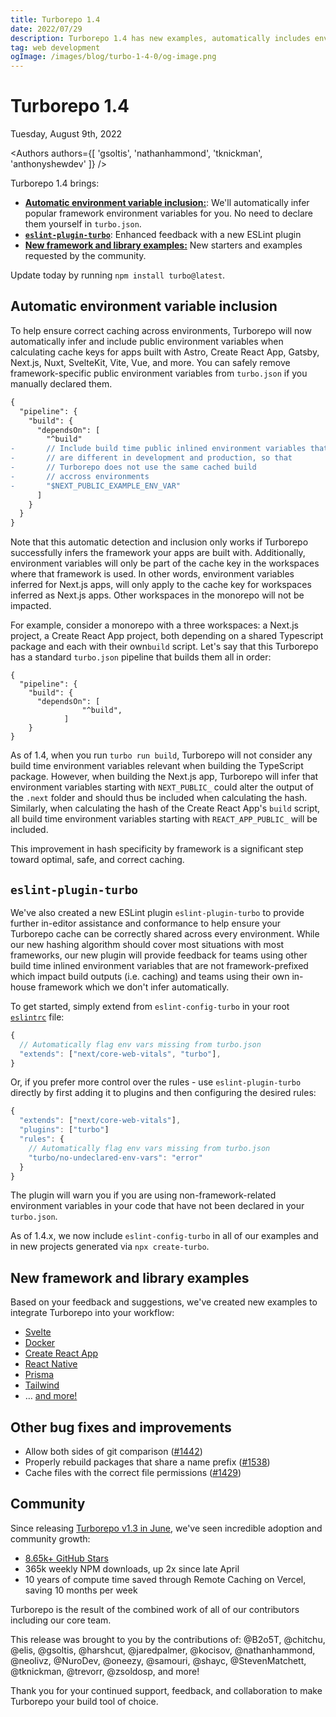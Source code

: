 ```yaml
---
title: Turborepo 1.4
date: 2022/07/29
description: Turborepo 1.4 has new examples, automatically includes environment variables, and more!
tag: web development
ogImage: /images/blog/turbo-1-4-0/og-image.png
---
```


# Turborepo 1.4


<div className="text-sm mt-2 text-center text-gray-500 dark:text-gray-400">Tuesday, August 9th, 2022</div>

<Authors authors={[ 'gsoltis', 'nathanhammond', 'tknickman', 'anthonyshewdev' ]} />

Turborepo 1.4 brings:

- [**Automatic environment variable inclusion:**](#automatic-environment-variable-inclusion): We'll automatically infer popular framework environment variables for you. No need to declare them yourself in `turbo.json`.
- [**`eslint-plugin-turbo`**](#eslint-plugin-turbo): Enhanced feedback with a new ESLint plugin
- [**New framework and library examples:**](#new-framework-and-library-examples) New starters and examples requested by the community.

Update today by running `npm install turbo@latest`.

## Automatic environment variable inclusion

To help ensure correct caching across environments, Turborepo will now automatically infer and include public environment variables when calculating cache keys for apps built with Astro, Create React App, Gatsby, Next.js, Nuxt, SvelteKit, Vite, Vue, and more. You can safely remove framework-specific public environment variables from `turbo.json` if you manually declared them.

```diff filename="turbo.json"
{
  "pipeline": {
    "build": {
      "dependsOn": [
        "^build"
-       // Include build time public inlined environment variables that
-       // are different in development and production, so that
-       // Turborepo does not use the same cached build
-       // accross environments
-       "$NEXT_PUBLIC_EXAMPLE_ENV_VAR"
      ]
    }
  }
}
```

Note that this automatic detection and inclusion only works if Turborepo successfully infers the framework your apps are built with. Additionally, environment variables will only be part of the cache key in the workspaces where that framework is used. In other words, environment variables inferred for Next.js apps, will only apply to the cache key for workspaces inferred as Next.js apps. Other workspaces in the monorepo will not be impacted.

For example, consider a monorepo with a three workspaces: a Next.js project, a Create React App project, both depending on a shared Typescript package and each with their own`build` script. Let's say that this Turborepo has a standard `turbo.json` pipeline that builds them all in order:

```jsonc filename="turbo.json"
{
  "pipeline": {
    "build": {
      "dependsOn": [
				"^build",
			]
    }
}
```

As of 1.4, when you run `turbo run build`, Turborepo will not consider any build time environment variables relevant when building the TypeScript package. However, when building the Next.js app, Turborepo will infer that environment variables starting with `NEXT_PUBLIC_` could alter the output of the `.next` folder and should thus be included when calculating the hash. Similarly, when calculating the hash of the Create React App's `build` script, all build time environment variables starting with `REACT_APP_PUBLIC_` will be included.

This improvement in hash specificity by framework is a significant step toward optimal, safe, and correct caching.

## `eslint-plugin-turbo`

We've also created a new ESLint plugin `eslint-plugin-turbo` to provide further in-editor assistance and conformance to help ensure your Turborepo cache can be correctly shared across every environment. While our new hashing algorithm should cover most situations with most frameworks, our new plugin will provide feedback for teams using other build time inlined environment variables that are not framework-prefixed which impact build outputs (i.e. caching) and teams using their own in-house framework which we don't infer automatically.

To get started, simply extend from `eslint-config-turbo` in your root [`eslintrc`](https://eslint.org/docs/latest/user-guide/configuring/configuration-files#configuration-file-formats) file:

```jsx
{
  // Automatically flag env vars missing from turbo.json
  "extends": ["next/core-web-vitals", "turbo"],
}
```

Or, if you prefer more control over the rules - use `eslint-plugin-turbo` directly by first adding it to plugins and then configuring the desired rules:

```jsx
{
  "extends": ["next/core-web-vitals"],
  "plugins": ["turbo"]
  "rules": {
    // Automatically flag env vars missing from turbo.json
    "turbo/no-undeclared-env-vars": "error"
  }
}
```

The plugin will warn you if you are using non-framework-related environment variables in your code that have not been declared in your `turbo.json`.

As of 1.4.x, we now include `eslint-config-turbo` in all of our examples and in new projects generated via `npx create-turbo`.

## New framework and library examples

Based on your feedback and suggestions, we've created new examples to integrate Turborepo into your workflow:

- [Svelte](https://github.com/vercel/turborepo/tree/main/examples/with-svelte)
- [Docker](https://github.com/vercel/turborepo/tree/main/examples/with-docker)
- [Create React App](https://github.com/vercel/turborepo/tree/main/examples/with-create-react-app)
- [React Native](https://github.com/vercel/turborepo/tree/main/examples/with-react-native-web)
- [Prisma](https://github.com/vercel/turborepo/tree/main/examples/with-prisma)
- [Tailwind](https://github.com/vercel/turborepo/tree/main/examples/with-tailwind)
- … [and more!](https://github.com/vercel/turborepo/tree/main/examples)

## Other bug fixes and improvements

- Allow both sides of git comparison ([#1442](https://github.com/vercel/turborepo/pull/1442))
- Properly rebuild packages that share a name prefix ([#1538](https://github.com/vercel/turborepo/pull/1538))
- Cache files with the correct file permissions ([#1429](https://github.com/vercel/turborepo/pull/1429))

## Community

Since releasing [Turborepo v1.3 in June](notion://www.notion.so/blog/turbo-1-3-0), we've seen incredible adoption and community growth:

- [8.65k+ GitHub Stars](https://github.com/vercel/turborepo)
- 365k weekly NPM downloads, up 2x since late April
- 10 years of compute time saved through Remote Caching on Vercel, saving 10 months per week

Turborepo is the result of the combined work of all of our contributors including our core team.

This release was brought to you by the contributions of: @B2o5T, @chitchu, @elis, @gsoltis, @harshcut, @jaredpalmer, @kocisov, @nathanhammond, @neolivz, @NuroDev, @oneezy, @samouri, @shayc, @StevenMatchett, @tknickman, @trevorr, @zsoldosp, and more!

Thank you for your continued support, feedback, and collaboration to make Turborepo your build tool of choice.
